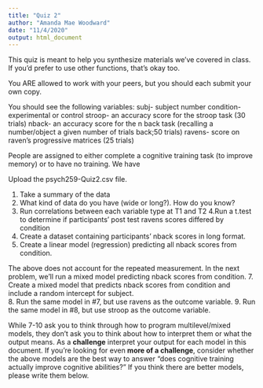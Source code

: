 ```yaml
---
title: "Quiz 2"
author: "Amanda Mae Woodward"
date: "11/4/2020"
output: html_document
---
```

This quiz is meant to help you synthesize materials we've covered in class. If you'd prefer to use other functions, that's okay too. 

You ARE allowed to work with your peers, but you should each submit your own copy.

 You should see the following variables: 
subj- subject number
condition- experimental or control
stroop- an accuracy score for the stroop task (30 trials)
nback- an accuracy score for the n back task (recalling a number/object a given number of trials back;50 trials)
ravens- score on raven's progressive matrices (25 trials)

People are assigned to either complete a cognitive training task (to improve memory) or to have no training. We have  

Upload the psych259-Quiz2.csv file.

1. Take a summary of the data
2. What kind of data do you have (wide or long?). How do you know?
3. Run correlations between each variable type at T1 and T2
4.Run a t.test to determine if participants' post test ravens scores differed by condition
5. Create a dataset containing participants' nback scores in long format. 
6. Create a linear model (regression) predicting all nback scores from condition.  

The above does not account for the repeated measurement. In the next  problem, we'll run a mixed model predicting nback scores from condition.
7. Create a mixed model that predicts nback scores from condition and include a random intercept for subject.  
8. Run the same model in #7, but use ravens as the outcome variable. 
9. Run the same model in #8, but use stroop as the outcome variable.

While 7-10 ask you to think through how to program multilevel/mixed models, they don't ask you to think about how to interpret them or what the output means. As a **challenge** interpret your output for each model in this document. If you're looking for even **more of a challenge**, consider whether the above models are the best way to answer "does cognitive training actually improve cognitive abilities?" If you think there are better models, please write them below.  